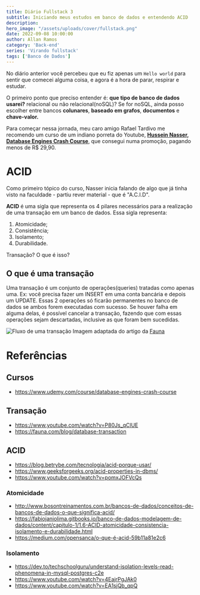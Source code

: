 ```yaml
---
title: Diário Fullstack 3
subtitle: Iniciando meus estudos em banco de dados e entendendo ACID
description:
hero_image: "/assets/uploads/cover/fullstack.png"
date: 2022-09-08 10:00:00
author: Allan Ramos
category: 'Back-end'
series: 'Virando fullstack'
tags: ['Banco de Dados']
---
```


No diário anterior você percebeu que eu fiz apenas um `Hello world` para sentir que comecei alguma coisa, e agora é a hora de parar, respirar e estudar.

O primeiro ponto que preciso entender é: **que tipo de banco de dados usarei?** relacional ou não relacional(noSQL)? Se for noSQL, ainda posso escolher entre bancos **colunares**, **baseado em grafos**, **documentos** e **chave-valor.**

Para começar nessa jornada, meu caro amigo Rafael Tardivo me recomendo um curso de um indiano porreta do Youtube, [**Hussein Nasser, Database Engines Crash Course**](https://www.udemy.com/course/database-engines-crash-course/), que consegui numa promoção, pagando menos de R$ 29,90.

# ACID

Como primeiro tópico do curso, Nasser inicia falando de algo que já tinha visto na faculdade - partiu rever material - que é "A.C.I.D".

**ACID** é uma sigla que representa os 4 pilares necessários para a realização de uma transação em um banco de dados. Essa sigla representa:

1. Atomicidade;
2. Consistência;
3. Isolamento;
4. Durabilidade.

Transação? O que é isso?

## O que é uma transação

Uma transação é um conjunto de operações(queries) tratadas como apenas uma. Ex: você precisa fazer um INSERT em uma conta bancária e depois um UPDATE. Essas 2 operações só ficarão permanentes no banco de dados se ambos forem executadas com sucesso. Se houver falha em alguma delas, é possível cancelar a transação, fazendo que com essas operações sejam descartadas, inclusive as que foram bem sucedidas.

![Fluxo de uma transação](/assets/uploads/posts/diario-full-stack-3/transacao.png)
Imagem adaptada do artigo da [Fauna](https://fauna.com/blog/database-transaction)

# Referências

## Cursos

- https://www.udemy.com/course/database-engines-crash-course

## Transação

- https://www.youtube.com/watch?v=P80Js_qClUE
- https://fauna.com/blog/database-transaction

## ACID

- https://blog.betrybe.com/tecnologia/acid-porque-usar/
- https://www.geeksforgeeks.org/acid-properties-in-dbms/
- https://www.youtube.com/watch?v=pomxJOFVcQs

### Atomicidade

- http://www.bosontreinamentos.com.br/bancos-de-dados/conceitos-de-bancos-de-dados-o-que-significa-acid/
- https://fabiojaniolima.gitbooks.io/banco-de-dados-modelagem-de-dados/content/capitulo-1/1.6-ACID-atomicidade-consistencia-isolamento-e-durabilidade.html
- https://medium.com/opensanca/o-que-é-acid-59b11a81e2c6

### Isolamento

- https://dev.to/techschoolguru/understand-isolation-levels-read-phenomena-in-mysql-postgres-c2e
- https://www.youtube.com/watch?v=4EajrPgJAk0
- https://www.youtube.com/watch?v=EA1sjQb_qpQ